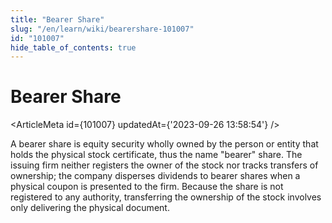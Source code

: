 ```yaml
---
title: "Bearer Share"
slug: "/en/learn/wiki/bearershare-101007"
id: "101007"
hide_table_of_contents: true
---
```



# Bearer Share

<ArticleMeta id={101007} updatedAt={'2023-09-26 13:58:54'} />
<div className='border-solid border-b border-t-0 my-4 border-[var(--ifm-color-gray-300)]' />

A bearer share is equity security wholly owned by the person or entity that holds the physical stock certificate, thus the name "bearer" share. The issuing firm neither registers the owner of the stock nor tracks transfers of ownership; the company disperses dividends to bearer shares when a physical coupon is presented to the firm. Because the share is not registered to any authority, transferring the ownership of the stock involves only delivering the physical document.
